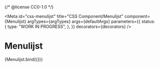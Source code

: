 {/* @license CC0-1.0 */}


<Meta
  id="css-menulijst"
  title="CSS Component/Menulijst"
  component={Menulijst}
  argTypes={argTypes}
  args={defaultArgs}
  parameters={{
    status: {
      type: "WORK IN PROGRESS",
    },
  }}
  decorators={decorators}
/>

# Menulijst

<Canvas>
  <Story name="Default" args={exampleArgs}>
    {Menulijst.bind({})}
  </Story>
</Canvas>

<ArgsTable story="Default" />
